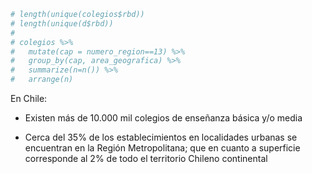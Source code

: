 ```r
# length(unique(colegios$rbd))
# length(unique(d$rbd))
# 
# colegios %>%
#   mutate(cap = numero_region==13) %>%
#   group_by(cap, area_geografica) %>%
#   summarize(n=n()) %>%
#   arrange(n)

```

En Chile:

<div class="space"></div>

- Existen m&aacute;s de 10.000 mil colegios de ense&ntilde;anza b&aacute;sica y/o media

<div class="space"></div>

- Cerca del 35% de los establecimientos en localidades urbanas se encuentran en la Regi&oacute;n Metropolitana; que en cuanto a superficie corresponde al 2% de todo el territorio Chileno continental
